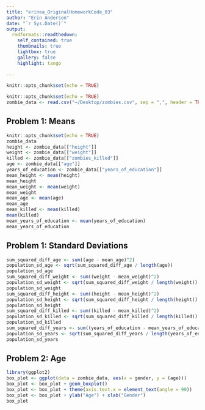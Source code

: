 ```yaml
---
title: "erinea_OriginalHomeworkCode_03"
author: "Erin Anderson"
date: "`r Sys.Date()`"
output: 
  rmdformats::readthedown:
    self_contained: true
    thumbnails: true
    lightbox: true
    gallery: false
    highlight: tango
  
---
```


```r
knitr::opts_chunk$set(echo = TRUE)
```

```r
knitr::opts_chunk$set(echo = TRUE)
zombie_data <- read.csv("~/Desktop/zombies.csv", sep = ",", header = TRUE, stringsAsFactors = FALSE)
```

## Problem 1: Means
```r
knitr::opts_chunk$set(echo = TRUE)
zombie_data
height <- zombie_data[["height"]]
weight <- zombie_data[["weight"]]
killed <- zombie_data[["zombies_killed"]]
age <- zombie_data[["age"]]
years_of_education <- zombie_data[["years_of_education"]]
mean_height <- mean(height)
mean_height
mean_weight <- mean(weight)
mean_weight
mean_age <- mean(age)
mean_age
mean_killed <- mean(killed)
mean(killed)
mean_years_of_education <- mean(years_of_education)
mean_years_of_education
```

## Problem 1: Standard Deviations
```r
sum_squared_diff_age <- sum((age - mean_age)^2)
population_sd_age <- sqrt(sum_squared_diff_age / length(age))
population_sd_age
sum_squared_diff_weight <- sum((weight - mean_weight)^2)
population_sd_weight <- sqrt(sum_squared_diff_weight / length(weight))
population_sd_weight
sum_squared_diff_height <- sum((height - mean_height)^2)
population_sd_height <- sqrt(sum_squared_diff_height / length(height))
population_sd_height
sum_squared_diff_killed <- sum((killed - mean_killed)^2)
population_sd_killed <- sqrt(sum_squared_diff_killed / length(killed))
population_sd_killed
sum_squared_diff_years <- sum((years_of_education - mean_years_of_education)^2)
population_sd_years <- sqrt(sum_squared_diff_years / length(years_of_education))
population_sd_years
```

## Problem 2: Age
```r
library(ggplot2)
box_plot <- ggplot(data = zombie_data, aes(x = gender, y = (age)))
box_plot <- box_plot + geom_boxplot()
box_plot <- box_plot + theme(axis.text.x = element_text(angle = 90))
box_plot <- box_plot + ylab("Age") + xlab("Gender")
box_plot
```
